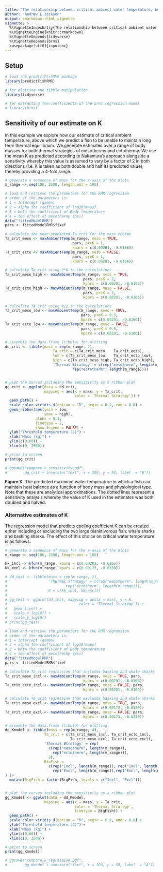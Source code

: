 ```yaml
---
title: "The relationship between critical ambient water temperature, body mass and thermal strategy"
author: "Andrew L Jackson"
output: rmarkdown::html_vignette
vignette: >
  %\VignetteIndexEntry{The relationship between critical ambient water temperature, body mass and thermal strategy}
  %\VignetteEngine{knitr::rmarkdown}
  %\VignetteDepends{tidyverse}
  %\VignetteDepends{brms}
  \usepackage[utf8]{inputenc}
---
```



## Setup

```r
# load the predictFishRMR package 
library(predictFishRMR)

# for plotting and tibble manipulation
library(tidyverse)

# for extracting the coefficients of the brms regression model
# library(brms)

```

## Sensitivity of our estimate on K

In this example we explore how our estimate of critical ambient temperature, above which we predict a fish to be unable to maintain long term thermal equilibrium. We generate estimates over a range of body masses for both thermal strategies of mesothermy and ectothermy. We use the mean K as predicted according to Nakamura's approach alongside a sensitivity whereby this value is assumed to vary by a factor of 2 in both directions (i.e. K is taken as both double and half its predicted value), thereby providing a 4-fold range. 

```r

# generate a sequence of mass for the x-axis of the plots
m_range <- seq(100, 2500, length.out = 100)

# load and retrieve the parameters for the RMR regression
# order of the parameters is:
# 1 = Intercept (gamma)
# 2 = alpha the coefficient of log10(mass)
# 3 = beta the coefficient of Body temperature
# 4 = the effect of mesothermy (psi)
data("fittedModelRMR")
pars <- fittedModelRMR$fixef

# calculate the mean predicted Ta_crit for the mass vector
Ta_crit_meso <- maxAmbientTemp(m_range, meso = TRUE, 
                               pars, preK = 1, 
                               kpars = c(0.00201, -0.6166))
Ta_crit_ecto <- maxAmbientTemp(m_range, meso = FALSE, 
                               pars, preK = 1, 
                               kpars = c(0.00201, -0.6166))

# calculate Ta_crit using 2*K in the calculations
Ta_crit_meso_high <- maxAmbientTemp(m_range, meso = TRUE, 
                                    pars, preK = 2, 
                                    kpars = c(0.00201, -0.6166))
Ta_crit_ecto_high <- maxAmbientTemp(m_range, meso = FALSE, 
                                    pars, preK = 2, 
                                    kpars = c(0.00201, -0.6166))

# calculate Ta_crit using K/2 in the calculations
Ta_crit_meso_low <- maxAmbientTemp(m_range, meso = TRUE, 
                                   pars, preK = 0.5, 
                                   kpars = c(0.00201, -0.6166))
Ta_crit_ecto_low <- maxAmbientTemp(m_range, meso = FALSE, 
                                   pars, preK = 0.5, 
                                   kpars = c(0.00201, -0.6166))

# assemble the data.frame (tibble) for plotting
dd_crit <- tibble(mass = rep(m_range, 2), 
                      Ta_crit = c(Ta_crit_meso,   Ta_crit_ecto),
                      low = c(Ta_crit_meso_low,   Ta_crit_ecto_low), 
                      high = c(Ta_crit_meso_high, Ta_crit_ecto_high),
                      'Thermal Strategy' = c(rep("mesotherm", length(m_range)), 
                               rep("ectotherm", length(m_range))))


# plot the curves including the sensitivity as a ribbon plot
gg_crit <- ggplot(data = dd_crit, 
                  mapping = aes(x = mass, y = Ta_crit, 
                                color = `Thermal Strategy`)) + 
  geom_path() + 
  scale_color_viridis_d(option = "D", begin = 0.2, end = 0.8) + 
  geom_ribbon(aes(ymin = low, 
                  ymax = high), 
              alpha = 0.1, 
              linetype = 2, 
              show.legend = FALSE) + 
  ylab("Threshold temperature (C)") + 
  xlab("Mass (kg)") + 
  ylim(c(0,60)) + 
  xlim(c(0, 2500))

# print to screen
print(gg_crit)

# ggsave("compare_k_sensitivity.pdf", 
#        gg_crit + annotate("text", x = 100, y = 58, label  = "B"))

```

**Figure X.** The predicted maximum water temperature in which a fish can maintain heat balance as a function of body mass and physiological type. Note that these are analytical approximations. The dotted lines represent a sensitivity analysis whereby the value of K used in the estimates was both doubled and halved.

### Alternative estimates of K

The regression model that predicts cooling coefficient K can be created either including or excluding the two large planktivorous fish: whale sharks and basking sharks. The effect of this choice on critical water temperature is as follows:

```r

# generate a sequence of mass for the x-axis of the plots
m_range <- seq(100, 2500, length.out = 100)

kk_incl <- kfun(m_range, kpars = c(0.00201, -0.6166))
kk_excl <- kfun(m_range, kpars = c(0.00173, -0.6330))

# dd_test <- tibble(mass = rep(m_range, 2), 
#                   'Thermal Strategy' = c(rep("mesotherm", length(m_range)), 
#                           rep("ectotherm", length(m_range))),
#                   K = c(kk_incl, kk_excl))
# 
# gg_test <- ggplot(dd_test, mapping = aes(x = mass, y = K, 
#                                 color = `Thermal Strategy`)) + 
#   geom_line() + 
#   scale_x_log10() + 
#   scale_y_log10()
# print(gg_test)

# load and retrieve the parameters for the RMR regression
# order of the parameters is:
# 1 = Intercept (gamma)
# 2 = alpha the coefficient of log10(mass)
# 3 = beta the coefficient of Body temperature
# 4 = the effect of mesothermy (psi)
data("fittedModelRMR")
pars <- fittedModelRMR$fixef

# calculate Ta_crit regression that includes basking and whale sharks
Ta_crit_meso_incl <- maxAmbientTemp(m_range, meso = TRUE, pars, 
                                    kpars = c(0.00201, -0.6166))
Ta_crit_ecto_incl <- maxAmbientTemp(m_range, meso = FALSE, pars, 
                                    kpars = c(0.00201, -0.6166))

# calculate Ta_crit regression that excludes basking and whale sharks
Ta_crit_meso_excl <- maxAmbientTemp(m_range, meso = TRUE, pars, 
                                    kpars = c(0.00173, -0.6330))
Ta_crit_ecto_excl <- maxAmbientTemp(m_range, meso = FALSE, pars, 
                                    kpars = c(0.00173, -0.6330))

# assemble the data.frame (tibble) for plotting
dd_Kmodel <- tibble(mass = rep(m_range, 4), 
                  Ta_crit = c(Ta_crit_meso_incl, Ta_crit_ecto_incl, 
                              Ta_crit_meso_excl, Ta_crit_ecto_excl),
                  'Thermal Strategy' = rep(
                    c(rep("mesotherm", length(m_range)), 
                      rep("ectotherm", length(m_range))), 
                    2),
                  BigFish =
                    c(rep("Incl", length(m_range)), rep("Incl", length(m_range)), 
                      rep("Excl", length(m_range)),rep("Excl", length(m_range)) )
) |>
  mutate(BigFish = factor(BigFish, levels = c("Incl", "Excl")))


# plot the curves including the sensitivity as a ribbon plot
gg_Kmodel <- ggplot(data = dd_Kmodel, 
                  mapping = aes(x = mass, y = Ta_crit, 
                                color = `Thermal Strategy`,
                                linetype = BigFish)) + 
  geom_path() + 
  scale_color_viridis_d(option = "D", begin = 0.2, end = 0.8) + 
  ylab("Threshold temperature (C)") + 
  xlab("Mass (kg)") + 
  ylim(c(0,60)) + 
  xlim(c(0, 2500))

# print to screen
print(gg_Kmodel)

# ggsave("compare_k_regression.pdf", 
#        gg_Kmodel + annotate("text", x = 100, y = 58, label  = "A"))

```




